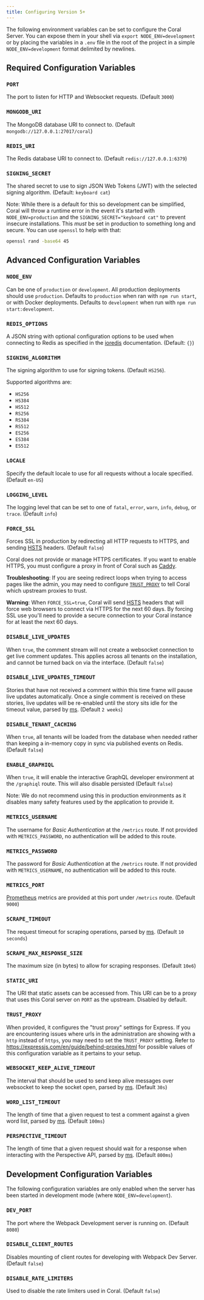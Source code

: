 ```yaml
---
title: Configuring Version 5+
---
```


The following environment variables can be set to configure the Coral Server. You
can expose them in your shell via `export NODE_ENV=development` or by placing
the variables in a `.env` file in the root of the project in a simple
`NODE_ENV=development` format delimited by newlines.

## Required Configuration Variables

### `PORT`

The port to listen for HTTP and Websocket requests. (Default `3000`)

### `MONGODB_URI`

The MongoDB database URI to connect to. (Default `mongodb://127.0.0.1:27017/coral`)

### `REDIS_URI`

The Redis database URI to connect to. (Default `redis://127.0.0.1:6379`)

### `SIGNING_SECRET`

The shared secret to use to sign JSON Web Tokens (JWT) with the selected signing
algorithm. (Default: `keyboard cat`)

Note: While there is a default for this so development can be simplified, Coral
will throw a runtime error in the event it's started with `NODE_ENV=production`
and the `SIGNING_SECRET="keyboard cat"` to prevent insecure installations. This
_must_ be set in production to something long and secure. You can use `openssl`
to help with that:

```bash
openssl rand -base64 45
```

## Advanced Configuration Variables

### `NODE_ENV`

Can be one of `production` or `development`. All production deployments should
use `production`. Defaults to `production` when ran with `npm run start`, or
with Docker deployments. Defaults to `development` when run with
`npm run start:development`.

### `REDIS_OPTIONS`

A JSON string with optional configuration options to be used when connecting to
Redis as specified in the [ioredis](https://github.com/luin/ioredis/blob/1dac50a63753c2afc969315cfe38faf0edc50bc5/API.md#new_Redis_new) documentation. (Default: `{}`)

### `SIGNING_ALGORITHM`

The signing algorithm to use for signing tokens. (Default `HS256`).

Supported algorithms are:

- `HS256`
- `HS384`
- `HS512`
- `RS256`
- `RS384`
- `RS512`
- `ES256`
- `ES384`
- `ES512`

### `LOCALE`

Specify the default locale to use for all requests without a locale specified. (Default `en-US`)

### `LOGGING_LEVEL`

The logging level that can be set to one of `fatal`,
`error`, `warn`, `info`, `debug`, or `trace`. (Default `info`)

### `FORCE_SSL`

Forces SSL in production by redirecting all HTTP requests to HTTPS, and sending
[HSTS](https://developer.mozilla.org/en-US/docs/Web/HTTP/Headers/Strict-Transport-Security) headers. (Default `false`)

Coral does not provide or manage HTTPS certificates. If you want to enable
HTTPS, you must configure a proxy in front of Coral such as
[Caddy](https://caddyserver.com/).

**Troubleshooting**: If you are seeing redirect loops when trying to access
pages like the admin, you may need to configure [`TRUST_PROXY`](#trust-proxy) to
tell Coral which upstream proxies to trust.

**Warning**: When `FORCE_SSL=true`, Coral will send [HSTS](https://developer.mozilla.org/en-US/docs/Web/HTTP/Headers/Strict-Transport-Security)
headers that will force web browsers to connect via HTTPS for the next 60 days.
By forcing SSL use you'll need to provide a secure connection to your Coral
instance for at least the next 60 days.

### `DISABLE_LIVE_UPDATES`

When `true`, the comment stream will not create a websocket connection to get
live comment updates. This applies across all tenants on the installation, and
cannot be turned back on via the interface. (Default `false`)

### `DISABLE_LIVE_UPDATES_TIMEOUT`

Stories that have not received a comment within this time frame will pause live
updates automatically. Once a single comment is received on these stories, live
updates will be re-enabled until the story sits idle for the timeout value,
parsed by [ms](https://www.npmjs.com/package/ms). (Default `2 weeks`)

### `DISABLE_TENANT_CACHING`

When `true`, all tenants will be loaded from the database when needed rather than keeping a in-memory copy in sync via published events on Redis. (Default `false`)

### `ENABLE_GRAPHIQL`

When `true`, it will enable the interactive GraphQL developer environment at the
`/graphiql` route. This will also disable persisted (Default `false`)

Note: We do not recommend using this in production environments as it disables
many safety features used by the application to provide it.

### `METRICS_USERNAME`

The username for _Basic Authentication_ at the `/metrics` route. If not
provided with `METRICS_PASSWORD`, no authentication will be added to this route.

### `METRICS_PASSWORD`

The password for _Basic Authentication_ at the `/metrics` route. If not
provided with `METRICS_USERNAME`, no authentication will be added to this route.

### `METRICS_PORT`

[Prometheus](https://prometheus.io/docs/introduction/overview/) metrics are
provided at this port under `/metrics` route. (Default `9000`)

### `SCRAPE_TIMEOUT`

The request timeout for scraping operations, parsed by [ms](https://www.npmjs.com/package/ms).
(Default `10 seconds`)

### `SCRAPE_MAX_RESPONSE_SIZE`

The maximum size (in bytes) to allow for scraping responses. (Default `10e6`)

### `STATIC_URI`

The URI that static assets can be accessed from. This URI can be to a proxy that
uses this Coral server on `PORT` as the upstream. Disabled by default.

### `TRUST_PROXY`

When provided, it configures the "trust proxy" settings for Express. If you are
encountering issues where urls in the administration are showing with a `http`
instead of `https`, you may need to set the `TRUST_PROXY` setting. Refer to
https://expressjs.com/en/guide/behind-proxies.html for possible values of this
configuration variable as it pertains to your setup.

### `WEBSOCKET_KEEP_ALIVE_TIMEOUT`

The interval that should be used to send keep alive messages over websocket to
keep the socket open, parsed by [ms](https://www.npmjs.com/package/ms).
(Default `30s`)

### `WORD_LIST_TIMEOUT`

The length of time that a given request to test a comment against a given word
list, parsed by [ms](https://www.npmjs.com/package/ms). (Default `100ms`)

### `PERSPECTIVE_TIMEOUT`

The length of time that a given request should wait for a response when
interacting with the Perspective API, parsed by [ms](https://www.npmjs.com/package/ms).
(Default `800ms`)

## Development Configuration Variables

The following configuration variables are only enabled when the server has been
started in development mode (where `NODE_ENV=development`).

### `DEV_PORT`

The port where the Webpack Development server is running on. (Default `8080`)

### `DISABLE_CLIENT_ROUTES`

Disables mounting of client routes for developing with Webpack Dev Server.
(Default `false`)

### `DISABLE_RATE_LIMITERS`

Used to disable the rate limiters used in Coral. (Default `false`)
